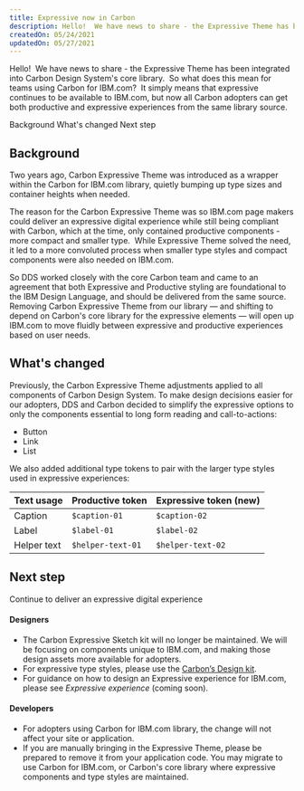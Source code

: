 ```yaml
---
title: Expressive now in Carbon
description: Hello!  We have news to share - the Expressive Theme has been integrated into Carbon Design System's core library.  So what does this mean for teams using Carbon for IBM.com?  It simply means that expressive continues to be available to IBM.com, but now all Carbon adopters can get both productive and expressive experiences from the same library source.
createdOn: 05/24/2021
updatedOn: 05/27/2021
---
```


<PageDescription>

Hello!  We have news to share - the Expressive Theme has been integrated into Carbon Design System's core library.  So what does this mean for teams using Carbon for IBM.com?  It simply means that expressive continues to be available to IBM.com, but now all Carbon adopters can get both productive and expressive experiences from the same library source.

</PageDescription>

<AnchorLinks>

<AnchorLink>Background</AnchorLink>
<AnchorLink>What's changed</AnchorLink>
<AnchorLink>Next step</AnchorLink>

</AnchorLinks>

## Background
Two years ago, Carbon Expressive Theme was introduced as a wrapper within the Carbon for IBM.com library, quietly bumping up type sizes and container heights when needed.  

The reason for the Carbon Expressive Theme was so IBM.com page makers could deliver an expressive digital experience while still being compliant with Carbon, which at the time, only contained productive components - more compact and smaller type.  While Expressive Theme solved the need, it led to a more convoluted process when smaller type styles and compact components were also needed on IBM.com.

So DDS worked closely with the core Carbon team and came to an agreement that both Expressive and Productive styling are foundational to the IBM Design Language, and should be delivered from the same source. Removing Carbon Expressive Theme from our library — and shifting to depend on Carbon's core library for the expressive elements — will open up IBM.com to move fluidly between expressive and productive experiences based on user needs.

## What's changed

Previously, the Carbon Expressive Theme adjustments applied to all components of Carbon Design System. To make design decisions easier for our adopters, DDS and Carbon decided to simplify the expressive options to only the components essential to long form reading and call-to-actions:
- Button
- Link
- List


We also added additional type tokens to pair with the larger type styles used in expressive experiences:


| Text usage | Productive token | Expressive token (new) |
| ---------- | ---------------- | ---------------- |
| Caption    | `$caption-01`   | `$caption-02`    |
| Label      | `$label-01`     | `$label-02` |
| Helper text | `$helper-text-01` | `$helper-text-02` |


## Next step

Continue to deliver an expressive digital experience

#### Designers


- The Carbon Expressive Sketch kit will no longer be maintained. We will be focusing on components unique to IBM.com, and making those design assets more available for adopters.
- For expressive type styles, please use the [Carbon’s Design kit](https://carbondesignsystem.com/designing/kits/sketch/).
- For guidance on how to design an Expressive experience for IBM.com, please see *Expressive experience* (coming soon).

#### Developers 

- For adopters using Carbon for IBM.com library, the change will not affect your site or application.
- If you are manually bringing in the Expressive Theme, please be prepared to remove it from your application code. You may migrate to use Carbon for IBM.com, or Carbon's core library where expressive components and type styles are maintained.
